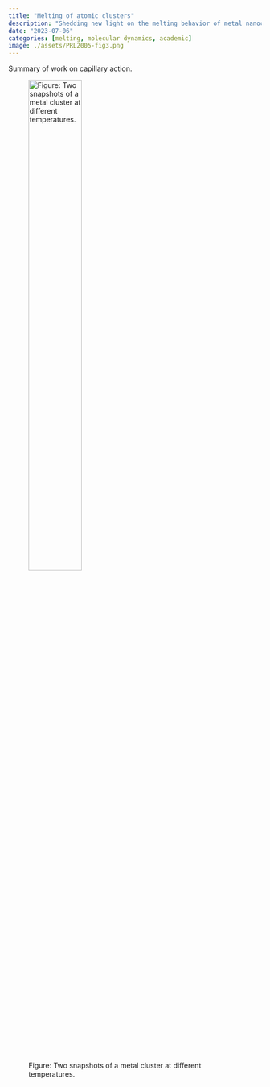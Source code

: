 ```yaml
---
title: "Melting of atomic clusters"
description: "Shedding new light on the melting behavior of metal nanoclusters, using molecular dynamics simulation and thermodynamic modelling."
date: "2023-07-06"
categories: [melting, molecular dynamics, academic]
image: ./assets/PRL2005-fig3.png
---
```


Summary of work on capillary action. 

![Figure: Two snapshots of a metal cluster at different temperatures.](./assets/PRL2005-fig3.png){fig-align="left" width=50%}

